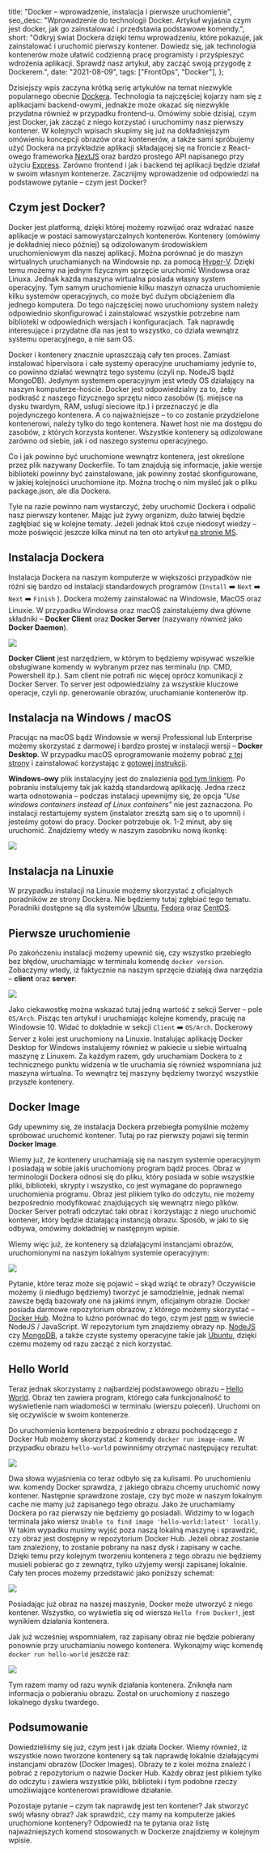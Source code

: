   title: "Docker – wprowadzenie, instalacja i pierwsze uruchomienie",
  seo_desc:
    "Wprowadzenie do technologii Docker. Artykuł wyjaśnia czym jest docker, jak go zainstalować i przedstawia podstawowe komendy.",
  short:
    "Odkryj świat Dockera dzięki temu wprowadzeniu, które pokazuje, jak zainstalować i uruchomić pierwszy kontener. Dowiedz się, jak technologia kontenerów może ułatwić codzienną pracę programisty i przyśpieszyć wdrożenia aplikacji. Sprawdź nasz artykuł, aby zacząć swoją przygodę z Dockerem.",
  date: "2021-08-09",
  tags: ["FrontOps", "Docker"],
};

Dzisiejszy wpis zaczyna krótką serię artykułów na temat niezwykle popularnego obecnie [Dockera](https://www.docker.com/). Technologia ta najczęściej kojarzy nam się z aplikacjami backend-owymi, jednakże może okazać się niezwykle przydatna również w przypadku frontend-u. Omówimy sobie dzisiaj, czym jest Docker, jak zacząć z niego korzystać i uruchomimy nasz pierwszy kontener. W kolejnych wpisach skupimy się już na dokładniejszym omówieniu koncepcji obrazów oraz kontenerów, a także sami spróbujemy użyć Dockera na przykładzie aplikacji składającej się na froncie z React-owego frameworka [NextJS](https://nextjs.org/) oraz bardzo prostego API napisanego przy użyciu [Express](https://expressjs.com/). Zarówno frontend i jak i backend tej aplikacji będzie działał w swoim własnym kontenerze. Zacznijmy wprowadzenie od odpowiedzi na podstawowe pytanie – czym jest Docker?

## Czym jest Docker?

Docker jest platformą, dzięki której możemy rozwijać oraz wdrażać nasze aplikacje w postaci samowystarczalnych kontenerów. Kontenery (omówimy je dokładniej nieco później) są odizolowanym środowiskiem uruchomieniowym dla naszej aplikacji. Można porównać je do maszyn wirtualnych uruchamianych na Windowsie np. za pomocą [Hyper-V](https://pl.wikipedia.org/wiki/Hyper-V). Dzięki temu możemy na jednym fizycznym sprzęcie uruchomić Windowsa oraz Linuxa. Jednak każda maszyna wirtualna posiada własny system operacyjny. Tym samym uruchomienie kilku maszyn oznacza uruchomienie kilku systemów operacyjnych, co może być dużym obciążeniem dla jednego komputera. Do tego najczęściej nowo uruchomiony system należy odpowiednio skonfigurować i zainstalować wszystkie potrzebne nam biblioteki w odpowiednich wersjach i konfiguracjach. Tak naprawdę interesujące i przydatne dla nas jest to wszystko, co działa wewnątrz systemu operacyjnego, a nie sam OS.

Docker i kontenery znacznie upraszczają cały ten proces. Zamiast instalować hipervisora i całe systemy operacyjne uruchamiamy jedynie to, co powinno działać wewnątrz tego systemu (czyli np. NodeJS bądź MongoDB). Jedynym systemem operacyjnym jest wtedy OS działający na naszym komputerze-hoście. Docker jest odpowiedzialny za to, żeby podkraść z naszego fizycznego sprzętu nieco zasobów (tj. miejsce na dysku twardym, RAM, usługi sieciowe itp.) i przeznaczyć je dla pojedynczego kontenera. A co najważniejsze – to co zostanie przydzielone kontenerowi, należy tylko do tego kontenera. Nawet host nie ma dostępu do zasobów, z których korzysta kontener. Wszystkie kontenery są odizolowane zarówno od siebie, jak i od naszego systemu operacyjnego.

Co i jak powinno być uruchomione wewnątrz kontenera, jest określone przez plik nazywany Dockerfile. To tam znajdują się informacje, jakie wersje biblioteki powinny być zainstalowane, jak powinny zostać skonfigurowane, w jakiej kolejności uruchomione itp. Można trochę o nim myśleć jak o pliku package.json, ale dla Dockera.

Tyle na razie powinno nam wystarczyć, żeby uruchomić Dockera i odpalić nasz pierwszy kontener. Mając już żywy organizm, dużo łatwiej będzie zagłębiać się w kolejne tematy. Jeżeli jednak ktoś czuje niedosyt wiedzy – może poświęcić jeszcze kilka minut na ten oto artykuł [na stronie MS](https://learn.microsoft.com/pl-pl/dotnet/architecture/microservices/container-docker-introduction/docker-defined).

## Instalacja Dockera

Instalacja Dockera na naszym komputerze w większości przypadków nie różni się bardzo od instalacji standardowych programów (`Install` ➡️ `Next` ➡️ `Next` ➡️ `Finish` ). Dockera możemy zainstalować na Windowsie, MacOS oraz Linuxie. W przypadku Windowsa oraz macOS zainstalujemy dwa główne składniki – **Docker Client** oraz **Docker Server** (nazywany również jako **Docker Daemon**).

<img src="/blog/docker-wprowadzenie/docker1.webp" width={300} />

**Docker Client** jest narzędziem, w którym to będziemy wpisywać wszelkie obsługiwane komendy w wybranym przez nas terminalu (np. CMD, Powershell itp.). Sam client nie potrafi nic więcej oprócz komunikacji z Docker Server. To server jest odpowiedzialny za wszystkie kluczowe operacje, czyli np. generowanie obrazów, uruchamianie kontenerów itp.

## Instalacja na Windows / macOS

Pracując na macOS bądź Windowsie w wersji Professional lub Enterprise możemy skorzystać z darmowej i bardzo prostej w instalacji wersji – **Docker Desktop**. W przypadku macOS oprogramowanie możemy pobrać [z tej strony](https://docs.docker.com/desktop/install/mac-install/) i zainstalować korzystając z [gotowej instrukcji](https://docs.docker.com/desktop/install/mac-install/).

**Windows-owy** plik instalacyjny jest do znalezienia [pod tym linkiem](https://docs.docker.com/desktop/install/windows-install/). Po pobraniu instalujemy tak jak każdą standardową aplikację. Jedna rzecz warta odnotowania – podczas instalacji upewnijmy się, że opcja _"Use windows containers instead of Linux containers"_ nie jest zaznaczona. Po instalacji restartujemy system (instalator zresztą sam się o to upomni) i jesteśmy gotowi do pracy. Docker potrzebuje ok. 1-2 minut, aby się uruchomić. Znajdziemy wtedy w naszym zasobniku nową ikonkę:

<img src="/blog/docker-wprowadzenie/docker2.webp" />

## Instalacja na Linuxie

W przypadku instalacji na Linuxie możemy skorzystać z oficjalnych poradników ze strony Dockera. Nie będziemy tutaj zgłębiać tego tematu. Poradniki dostępne są dla systemów [Ubuntu](https://docs.docker.com/engine/install/ubuntu/), [Fedora](https://docs.docker.com/engine/install/fedora/) oraz [CentOS](https://docs.docker.com/engine/install/centos/).

## Pierwsze uruchomienie

Po zakończeniu instalacji możemy upewnić się, czy wszystko przebiegło bez błędów, uruchamiając w terminalu komendę `docker version`. Zobaczymy wtedy, iż faktycznie na naszym sprzęcie działają dwa narzędzia – **client** oraz **server**:

<img src="/blog/docker-wprowadzenie/docker3.webp" />

Jako ciekawostkę można wskazać tutaj jedną wartość z sekcji Server – pole `OS/Arch`. Pisząc ten artykuł i uruchamiając kolejne komendy, pracuję na Windowsie 10. Widać to dokładnie w sekcji `Client` ➡️ `OS/Arch`. Dockerowy Server z kolei jest uruchomiony na Linuxie. Instalując aplikację Docker Desktop for Windows instalujemy również w pakiecie u siebie wirtualną maszynę z Linuxem. Za każdym razem, gdy uruchamiam Dockera to z technicznego punktu widzenia w tle uruchamia się również wspomniana już maszyna wirtualna. To wewnątrz tej maszyny będziemy tworzyć wszystkie przyszłe kontenery.

## Docker Image

Gdy upewnimy się, że instalacja Dockera przebiegła pomyślnie możemy spróbować uruchomić kontener. Tutaj po raz pierwszy pojawi się termin **Docker Image**.

Wiemy już, że kontenery uruchamiają się na naszym systemie operacyjnym i posiadają w sobie jakiś uruchomiony program bądź proces. Obraz w terminologii Dockera odnosi się do pliku, który posiada w sobie wszystkie pliki, biblioteki, skrypty i wszystko, co jest wymagane do poprawnego uruchomienia programu. Obraz jest plikiem tylko do odczytu, nie możemy bezpośrednio modyfikować znajdujących się wewnątrz niego plików. Docker Server potrafi odczytać taki obraz i korzystając z niego uruchomić kontener, który będzie działającą instancją obrazu. Sposób, w jaki to się odbywa, omówimy dokładniej w następnym wpisie.

Wiemy więc już, że kontenery są działającymi instancjami obrazów, uruchomionymi na naszym lokalnym systemie operacyjnym:

<img src="/blog/docker-wprowadzenie/docker4.webp" />

Pytanie, które teraz może się pojawić – skąd wziąć te obrazy? Oczywiście możemy (i niedługo będziemy) tworzyć je samodzielnie, jednak niemal zawsze będą bazowały one na jakimś innym, oficjalnym obrazie. Docker posiada darmowe repozytorium obrazów, z którego możemy skorzystać – [Docker Hub](https://hub.docker.com/). Można to luźno porównać do tego, czym jest [npm](https://www.npmjs.com/) w świecie NodeJS / JavaScript. W repozytorium tym znajdziemy obrazy np. [NodeJS](https://hub.docker.com/_/node) czy [MongoDB](https://hub.docker.com/_/mongo), a także czyste systemy operacyjne takie jak [Ubuntu](https://hub.docker.com/_/ubuntu), dzięki czemu możemy od razu zacząć z nich korzystać.

## Hello World

Teraz jednak skorzystamy z najbardziej podstawowego obrazu – [Hello World](https://hub.docker.com/_/hello-world). Obraz ten zawiera program, którego cała funkcjonalność to wyświetlenie nam wiadomości w terminalu (wierszu poleceń). Uruchomi on się oczywiście w swoim kontenerze.

Do uruchomienia kontenera bezpośrednio z obrazu pochodzącego z Docker Hub możemy skorzystać z komendy `docker run image-name`. W przypadku obrazu `hello-world` powinniśmy otrzymać następujący rezultat:

<img src="/blog/docker-wprowadzenie/docker5.webp" />

Dwa słowa wyjaśnienia co teraz odbyło się za kulisami. Po uruchomieniu ww. komendy Docker sprawdza, z jakiego obrazu chcemy uruchomić nowy kontener. Następnie sprawdzone zostaje, czy być może w naszym lokalnym cache nie mamy już zapisanego tego obrazu. Jako że uruchamiamy Dockera po raz pierwszy nie będziemy go posiadali. Widzimy to w logach terminala jako wiersz `Unable to find image 'hello-world:latest' locally`. W takim wypadku musimy wyjść poza naszą lokalną maszynę i sprawdzić, czy obraz jest dostępny w repozytorium Docker Hub. Jeżeli obraz zostanie tam znaleziony, to zostanie pobrany na nasz dysk i zapisany w cache. Dzięki temu przy kolejnym tworzeniu kontenera z tego obrazu nie będziemy musieli pobierać go z zewnątrz, tylko użyjemy wersji zapisanej lokalnie. Cały ten proces możemy przedstawić jako poniższy schemat:

<img src="/blog/docker-wprowadzenie/docker6.webp" />

Posiadając już obraz na naszej maszynie, Docker może utworzyć z niego kontener. Wszystko, co wyświetla się od wiersza `Hello from Docker!`, jest wynikiem działania kontenera.

Jak już wcześniej wspomniałem, raz zapisany obraz nie będzie pobierany ponownie przy uruchamianiu nowego kontenera. Wykonajmy więc komendę `docker run hello-world` jeszcze raz:

<img src="/blog/docker-wprowadzenie/docker7.webp" />

Tym razem mamy od razu wynik działania kontenera. Zniknęła nam informacja o pobieraniu obrazu. Został on uruchomiony z naszego lokalnego dysku twardego.

## Podsumowanie

Dowiedzieliśmy się już, czym jest i jak działa Docker. Wiemy również, iż wszystkie nowo tworzone kontenery są tak naprawdę lokalnie działającymi instancjami obrazów (Docker Images). Obrazy te z kolei można znaleźć i pobrać z repozytorium o nazwie Docker Hub. Każdy obraz jest plikiem tylko do odczytu i zawiera wszystkie pliki, biblioteki i tym podobne rzeczy umożliwiające kontenerowi prawidłowe działanie.

Pozostaje pytanie – czym tak naprawdę jest ten kontener? Jak stworzyć swój własny obraz? Jak sprawdzić, czy mamy na komputerze jakieś uruchomione kontenery? Odpowiedź na te pytania oraz listę najważniejszych komend stosowanych w Dockerze znajdziemy w kolejnym wpisie.
